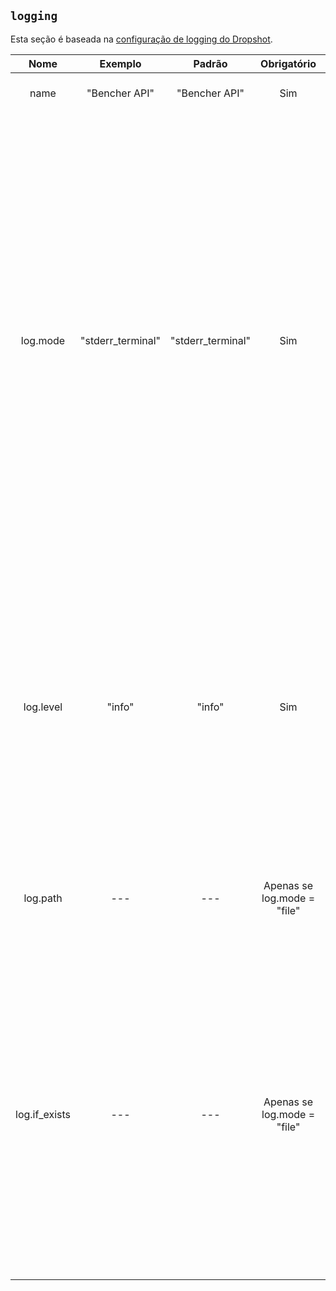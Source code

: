 ## `logging`

Esta seção é baseada na [configuração de logging do Dropshot](https://github.com/oxidecomputer/dropshot/tree/v0.9.0#logging).

|     Nome      |      Exemplo      |      Padrão       |         Obrigatório         |                                                                                                                                                                                                                                 Descrição                                                                                                                                                                                                                                 |
| :-----------: | :---------------: | :---------------: | :-------------------------: | :-----------------------------------------------------------------------------------------------------------------------------------------------------------------------------------------------------------------------------------------------------------------------------------------------------------------------------------------------------------------------------------------------------------------------------------------------------------------------: |
|     name      |   "Bencher API"   |   "Bencher API"   |             Sim             |                                                                                                                                                                                                                     Especifica o nome do registrador.                                                                                                                                                                                                                     |
|   log.mode    | "stderr_terminal" | "stderr_terminal" |             Sim             | Controla para onde vai o registro do servidor. Os modos válidos são "stderr-terminal" e "file". Se o modo for "stderr-terminal", uma saída legível para humanos, com cores e outras formatações de terminal se possível, será enviada para stderr. Se o modo for "file", a saída no formato Bunyan será enviada para o caminho do sistema de arquivos fornecido por log.path. Veja também log.if_exists, que controla o comportamento se o caminho de destino já existir. |
|   log.level   |      "info"       |      "info"       |             Sim             |                                                                                  Especifica qual a gravidade das mensagens de log que devem ser incluídas no log. Os valores válidos incluem "trace", "debug", "info", "warn", "error", e "critical", que estão em ordem crescente de gravidade. As mensagens de log no nível especificado e níveis mais graves serão incluídas no log.                                                                                   |
|   log.path    |        ---        |        ---        | Apenas se log.mode = "file" |                                                                                                                                                                               Se log.mode é "file", esta propriedade determina o caminho para o arquivo de log. Veja também log.if_exists.                                                                                                                                                                                |
| log.if_exists |        ---        |        ---        | Apenas se log.mode = "file" |                                                              Se log.mode é "file", esta propriedade especifica o que fazer se o arquivo de log de destino já existir. Os valores válidos incluem "append" (que anexa ao arquivo existente), "truncate" (que trunca o arquivo existente e então o utiliza como se ele acabasse de ser criado), e "fail" (que faz o servidor sair imediatamente com um erro).                                                               |


